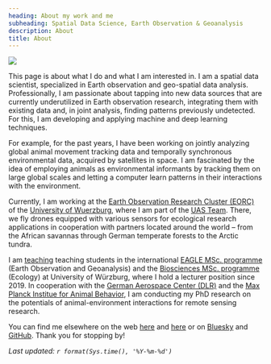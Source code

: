 ```yaml
---
heading: About my work and me
subheading: Spatial Data Science, Earth Observation & Geoanalysis
description: About
title: About
---
```

<img class="profile" src="/img/avatar.jpg"> 

This page is about what I do and what I am interested in. I am a spatial data scientist, specialized in Earth observation and geo-spatial data analysis. Professionally, I am passionate about tapping into new data sources that are currently underutilized in Earth observation research, integrating them with existing data and, in joint analysis, finding patterns previously undetected. For this, I am developing and applying machine and deep learning techniques.

For example, for the past years, I have been working on jointly analyzing global animal movement tracking data and temporally synchronous environmental data, acquired by satellites in space. I am fascinated by the idea of employing animals as environmental informants by tracking them on large global scales and letting a computer learn patterns in their interactions with the environment.

Currently, I am working at the [Earth Observation Research Cluster (EORC)](https://www.geographie.uni-wuerzburg.de/erdbeobachtung/) of the [University of Wuerzburg](https://www.uni-wuerzburg.de/en/home/), where I am part of the [UAS Team](http://uas.remote-sensing.org/). There, we fly drones equipped with various sensors for ecological research applications in cooperation with partners located around the world – from the African savannas through German temperate forests to the Arctic tundra.

I am [teaching](/talks) teaching students in the international [EAGLE MSc. programme](http://eagle-science.org/) (Earth Observation and Geoanalysis) and the [Biosciences MSc. programme](https://www.biologie.uni-wuerzburg.de/masterbiosciences/) (Ecology) at University of Würzburg, where I hold a lecturer position since 2019. In cooperation with the [German Aerospace Center (DLR)](https://www.dlr.de/eoc/en/desktopdefault.aspx/tabid-5227/) and the [Max Planck Institue for Animal Behavior](https://www.ab.mpg.de/), I am conducting my PhD research on the potentials of animal-environment interactions for remote sensing research.

You can find me elsewhere on the web [here](https://www.geographie.uni-wuerzburg.de/en/earthobservation/staff/schwalb-willmann-jakob-msc/) and [here](http://eagle-science.org/schwalb-willmann/) or on [Bluesky](https://bsky.app/profile/schwalb-willmann.de) and [GitHub](https://github.com/16eagle). Thank you for stopping by!

*Last updated: `r format(Sys.time(), '%Y-%m-%d')`*